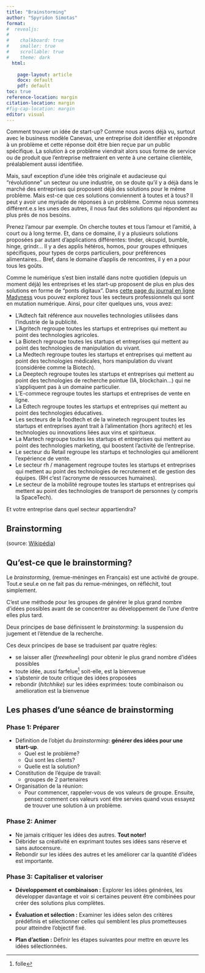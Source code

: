 ```yaml
---
title: "Brainstorming"
author: "Spyridon Simotas"
format: 
#  revealjs: 
#    
#    chalkboard: true
#    smaller: true
#    scrollable: true
#    theme: dark
  html: 
    
    page-layout: article
    docx: default
    pdf: default
toc: true
reference-location: margin
citation-location: margin
#fig-cap-location: margin
editor: visual  
---
```


Comment trouver un idée de start-up? Comme nous avons déjà vu, surtout avec le business modèle Canevas, une entreprise doit identifier et répondre à un problème et cette réponse doit être bien reçue par un public spécifique. La solution à ce problème viendrait alors sous forme de service ou de produit que l'entreprise mettraient en vente à une certaine clientèle, préalablement aussi identifiée.

Mais, sauf exception d'une idée très originale et audacieuse qui "révolutionne" un secteur ou une industrie, on se doute qu'il y a déjà dans le marché des entreprises qui proposent déjà des solutions pour le même problème. Mais est-ce que ces solutions conviennent à toutes et à tous? Il peut y avoir une myriade de réponses à un problème. Comme nous sommes différent.e.s les unes des autres, il nous faut des solutions qui répondent au plus près de nos besoins.

Prenez l'amour par exemple. On cherche toutes et tous l'amour et l'amitié, à court ou à long terme. Et, dans ce domaine, il y a plusieurs solutions proposées par autant d'applications différentes: tinder, okcupid, bumble, hinge, grindr… Il y a des applis hétéros, homos, pour groupes ethniques spécifiques, pour types de corps particuliers, pour préférences alimentaires… Bref, dans le domaine d'applis de rencontres, il y en a pour tous les goûts.

Comme le numérique s'est bien installé dans notre quotidien (depuis un moment déjà) les entreprises et les start-up proposent de plus en plus des solutions en forme de "ponts digitaux". Dans [cette page du journal en ligne Madyness](https://www.maddyness.com/secteurs/) vous pouvez explorez tous les secteurs professionnels qui sont en mutation numérique. Ainsi, pour citer quelques uns, vous avez:

-   L’Adtech fait référence aux nouvelles technologies utilisées dans l’industrie de la publicité.
-   L’Agritech regroupe toutes les startups et entreprises qui mettent au point des technologies agricoles.
-   La Biotech regroupe toutes les startups et entreprises qui mettent au point des technologies de manipulation du vivant.
-   La Medtech regroupe toutes les startups et entreprises qui mettent au point des technologies médicales, hors manipulation du vivant (considérée comme la Biotech).
-   La Deeptech regroupe toutes les startups et entreprises qui mettent au point des technologies de recherche pointue (IA, blockchain…) qui ne s’appliquent pas à un domaine particulier.
-   L’E-commece regroupe toutes les startups et entreprises de vente en ligne.
-   La Edtech regroupe toutes les startups et entreprises qui mettent au point des technologies éducatives.
-   Les secteurs de la foodtech et de la winetech regroupent toutes les startups et entreprises ayant trait à l’alimentation (hors agritech) et les technologies ou innovations liées aux vins et spiritueux.
-   La Martech regroupe toutes les startups et entreprises qui mettent au point des technologies marketing, qui boostent l’activité de l’entreprise.
-   Le secteur du Retail regroupe les startups et technologies qui améliorent l’expérience de vente.
-   Le secteur rh / management regroupe toutes les startups et entreprises qui mettent au point des technologies de recrutement et de gestion des équipes. (RH c'est l'acronyme de ressources humaines).
-   Le secteur de la mobilité regroupe toutes les startups et entreprises qui mettent au point des technologies de transport de personnes (y compris la SpaceTech).

Et votre entreprise dans quel secteur appartiendra?

## Brainstorming

(source: [Wikipédia](https://fr.wikipedia.org/wiki/Brainstorming))

## Qu'est-ce que le brainstorming?

Le *brainstorming*, (remue-méninges en Français) est une activité de groupe. Tout.e seul.e on ne fait pas du remue-méninges, on réfléchit, tout simplement.

C'est une méthode pour les groupes de générer le plus grand nombre d'idées possibles avant de se concentrer au développement de l'une d'entre elles plus tard.

Deux principes de base définissent le *brainstorming*: la suspension du jugement et l'étendue de la recherche.

Ces deux principes de base se traduisent par quatre règles:

-   se laisser aller (*freewheeling*) pour obtenir le plus grand nombre d'idées possibles
-   toute idée, aussi farfelue[^1] soit-elle, est la bienvenue
-   s'abstenir de toute critique des idées proposées
-   rebondir (*hitchhike*) sur les idées exprimées: toute combinaison ou amélioration est la bienvenue

[^1]: folle

## Les phases d'une séance de brainstorming

### Phase 1: Préparer

-   Définition de l'objet du *brainstorming*: **générer des idées pour une start-up**.
    -   Quel est le problème?
    -   Qui sont les clients?
    -   Quelle est la solution?
-   Constitution de l'équipe de travail:
    -   groupes de 2 partenaires
-   Organisation de la réunion:
    -   Pour commencer, rappeler-vous de vos valeurs de groupe. Ensuite, pensez comment ces valeurs vont être servies quand vous essayez de trouver une solution à un problème.

### Phase 2: Animer

-   Ne jamais critiquer les idées des autres. **Tout noter!**
-   Débrider sa créativité en exprimant toutes ses idées sans réserve et sans autocensure.
-   Rebondir sur les idées des autres et les améliorer car la quantité d'idées est importante.

### Phase 3: Capitaliser et valoriser

-   **Développement et combinaison :** Explorer les idées générées, les développer davantage et voir si certaines peuvent être combinées pour créer des solutions plus complètes.

-   **Évaluation et sélection :** Examiner les idées selon des critères prédéfinis et sélectionner celles qui semblent les plus prometteuses pour atteindre l'objectif fixé.

-   **Plan d'action :** Définir les étapes suivantes pour mettre en œuvre les idées sélectionnées.
